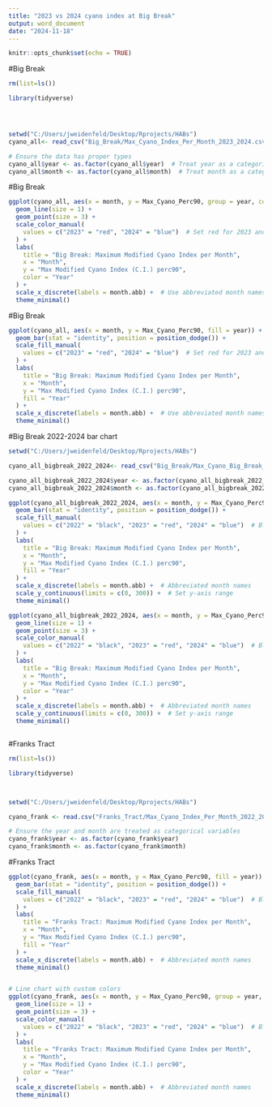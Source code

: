 ```yaml
---
title: "2023 vs 2024 cyano index at Big Break"
output: word_document
date: "2024-11-18"
---
```


```r
knitr::opts_chunk$set(echo = TRUE)
```

#Big Break
```r

rm(list=ls())

library(tidyverse)




setwd("C:/Users/jweidenfeld/Desktop/Rprojects/HABs")
cyano_all<- read_csv("Big_Break/Max_Cyano_Index_Per_Month_2023_2024.csv")

# Ensure the data has proper types
cyano_all$year <- as.factor(cyano_all$year)  # Treat year as a categorical variable
cyano_all$month <- as.factor(cyano_all$month)  # Treat month as a categorical variable


```


#Big Break
```r

ggplot(cyano_all, aes(x = month, y = Max_Cyano_Perc90, group = year, color = year)) +
  geom_line(size = 1) +
  geom_point(size = 3) +
  scale_color_manual(
    values = c("2023" = "red", "2024" = "blue")  # Set red for 2023 and blue for 2024
  ) +
  labs(
    title = "Big Break: Maximum Modified Cyano Index per Month",
    x = "Month",
    y = "Max Modified Cyano Index (C.I.) perc90",
    color = "Year"
  ) +
  scale_x_discrete(labels = month.abb) +  # Use abbreviated month names
  theme_minimal()


```
#Big Break

```r


ggplot(cyano_all, aes(x = month, y = Max_Cyano_Perc90, fill = year)) +
  geom_bar(stat = "identity", position = position_dodge()) +
  scale_fill_manual(
    values = c("2023" = "red", "2024" = "blue")  # Set red for 2023 and blue for 2024
  ) +
  labs(
    title = "Big Break: Maximum Modified Cyano Index per Month",
    x = "Month",
    y = "Max Modified Cyano Index (C.I.) perc90",
    fill = "Year"
  ) +
  scale_x_discrete(labels = month.abb) +  # Use abbreviated month names
  theme_minimal()

```


#Big Break 2022-2024 bar chart
```r

setwd("C:/Users/jweidenfeld/Desktop/Rprojects/HABs")

cyano_all_bigbreak_2022_2024<- read_csv("Big_Break/Max_Cyano_Big_Break_Per_Month_2022_2024.csv")

cyano_all_bigbreak_2022_2024$year <- as.factor(cyano_all_bigbreak_2022_2024$year)
cyano_all_bigbreak_2022_2024$month <- as.factor(cyano_all_bigbreak_2022_2024$month)

ggplot(cyano_all_bigbreak_2022_2024, aes(x = month, y = Max_Cyano_Perc90, fill = year)) +
  geom_bar(stat = "identity", position = position_dodge()) +
  scale_fill_manual(
    values = c("2022" = "black", "2023" = "red", "2024" = "blue")  # Black for 2022, red for 2023, blue for 2024
  ) +
  labs(
    title = "Big Break: Maximum Modified Cyano Index per Month",
    x = "Month",
    y = "Max Modified Cyano Index (C.I.) perc90",
    fill = "Year"
  ) +
  scale_x_discrete(labels = month.abb) +  # Abbreviated month names
  scale_y_continuous(limits = c(0, 300)) +  # Set y-axis range
  theme_minimal()


```

```r

ggplot(cyano_all_bigbreak_2022_2024, aes(x = month, y = Max_Cyano_Perc90, group = year, color = year)) +
  geom_line(size = 1) +
  geom_point(size = 3) +
  scale_color_manual(
    values = c("2022" = "black", "2023" = "red", "2024" = "blue")  # Black for 2022, red for 2023, blue for 2024
  ) +
  labs(
    title = "Big Break: Maximum Modified Cyano Index per Month",
    x = "Month",
    y = "Max Modified Cyano Index (C.I.) perc90",
    color = "Year"
  ) +
  scale_x_discrete(labels = month.abb) +  # Abbreviated month names
  scale_y_continuous(limits = c(0, 300)) +  # Set y-axis range
  theme_minimal()



```



#Franks Tract
```r
rm(list=ls())

library(tidyverse)



setwd("C:/Users/jweidenfeld/Desktop/Rprojects/HABs")

cyano_frank <- read.csv("Franks_Tract/Max_Cyano_Index_Per_Month_2022_2024.csv")

# Ensure the year and month are treated as categorical variables
cyano_frank$year <- as.factor(cyano_frank$year)
cyano_frank$month <- as.factor(cyano_frank$month)


```

#Franks Tract
```r

ggplot(cyano_frank, aes(x = month, y = Max_Cyano_Perc90, fill = year)) +
  geom_bar(stat = "identity", position = position_dodge()) +
  scale_fill_manual(
    values = c("2022" = "black", "2023" = "red", "2024" = "blue")  # Black for 2022, red for 2023, blue for 2024
  ) +
  labs(
    title = "Franks Tract: Maximum Modified Cyano Index per Month",
    x = "Month",
    y = "Max Modified Cyano Index (C.I.) perc90",
    fill = "Year"
  ) +
  scale_x_discrete(labels = month.abb) +  # Abbreviated month names
  theme_minimal()



```

```r
# Line chart with custom colors
ggplot(cyano_frank, aes(x = month, y = Max_Cyano_Perc90, group = year, color = year)) +
  geom_line(size = 1) +
  geom_point(size = 3) +
  scale_color_manual(
    values = c("2022" = "black", "2023" = "red", "2024" = "blue")  # Black for 2022, red for 2023, blue for 2024
  ) +
  labs(
    title = "Franks Tract: Maximum Modified Cyano Index per Month",
    x = "Month",
    y = "Max Modified Cyano Index (C.I.) perc90",
    color = "Year"
  ) +
  scale_x_discrete(labels = month.abb) +  # Abbreviated month names
  theme_minimal()


```



































